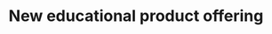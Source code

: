 ---
title: New educational product offering
description:
protected: true
protectedIntro: In 2023 Designit embarked on exploring concepts for a new educational product offering with Sydney University. The project involved market testing, concept design, user testing, and many workshops.
protectedEnd: 
---